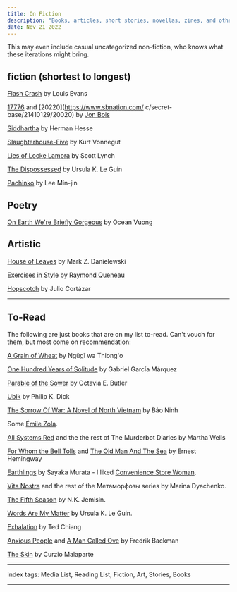 ```yaml
---
title: On Fiction
description: "Books, articles, short stories, novellas, zines, and other forms of words."
date: Nov 21 2022
---
```


This may even include casual uncategorized non-fiction, who knows what these iterations might bring.

## fiction (shortest to longest)

[Flash Crash](https://escapepod.org/2019/06/06/escape-pod-683-flash-crash/) by Louis Evans

[17776](https://www.sbnation.com/a/17776-football) and [20220](https://www.sbnation.com/
c/secret-base/21410129/20020) by [Jon Bois](https://twitter.com/jon_bois)

[Siddhartha](/posts/on-siddhartha) by Herman Hesse

[Slaughterhouse-Five](https://www.goodreads.com/book/show/4981.Slaughterhouse_Five) by Kurt Vonnegut

[Lies of Locke Lamora](https://www.goodreads.com/book/show/29588376-the-lies-of-locke-lamora) by Scott Lynch

[The Dispossessed](https://www.goodreads.com/book/show/13651.The_Dispossessed) by Ursula K. Le Guin

[Pachinko](/posts/on-asia) by Lee Min-jin

## Poetry

[On Earth We're Briefly Gorgeous](https://www.goodreads.com/book/show/41880609-on-earth-we-re-briefly-gorgeous) by Ocean Vuong

## Artistic

[House of Leaves](https://www.goodreads.com/book/show/24800.House_of_Leaves) by Mark Z. Danielewski

[Exercises in Style](https://www.goodreads.com/book/show/319790.Exercises_in_Style) by [Raymond Queneau](https://en.wikipedia.org/wiki/Raymond_Queneau)

[Hopscotch](https://www.goodreads.com/book/show/53413.Hopscotch) by Julio Cortázar

---

## To-Read

The following are just books that are on my list to-read. Can't vouch for them, but most come on recommendation:

[A Grain of Wheat](https://www.goodreads.com/book/show/836746.A_Grain_of_Wheat) by Ngũgĩ wa Thiong'o

[One Hundred Years of Solitude](https://www.goodreads.com/book/show/320.One_Hundred_Years_of_Solitude) by Gabriel García Márquez

[Parable of the Sower](https://www.goodreads.com/book/show/52397.Parable_of_the_Sower) by Octavia E. Butler

[Ubik](https://www.goodreads.com/book/show/22590.Ubik) by Philip K. Dick

[The Sorrow Of War: A Novel of North Vietnam](https://www.goodreads.com/book/show/780889.The_Sorrow_Of_War) by Bảo Ninh

Some [Émile Zola](https://www.goodreads.com/author/show/4750._mile_Zola).

[All Systems Red](https://www.goodreads.com/book/show/32758901-all-systems-red) and the the rest of The Murderbot Diaries by Martha Wells

[For Whom the Bell Tolls](https://www.goodreads.com/book/show/46170.For_Whom_the_Bell_Tolls) and [The Old Man And The Sea](https://www.goodreads.com/book/show/1256215.The_Old_Man_And_The_Sea) by Ernest Hemingway

[Earthlings](https://www.goodreads.com/book/show/50269327-earthlings) by Sayaka Murata - I liked [Convenience Store Woman](https://www.goodreads.com/book/show/38357895-convenience-store-woman).

[Vita Nostra](https://www.goodreads.com/book/show/38633526-vita-nostra) and the rest of the Метаморфозы series by Marina Dyachenko.

[The Fifth Season](https://www.goodreads.com/book/show/19161852-the-fifth-season) by N.K. Jemisin.

[Words Are My Matter](https://www.goodreads.com/book/show/29363335-words-are-my-matter) by Ursula K. Le Guin.

[Exhalation](https://www.goodreads.com/book/show/41160292-exhalation) by Ted Chiang

[Anxious People](https://www.goodreads.com/book/show/53799686-anxious-people) and [A Man Called Ove](https://www.goodreads.com/book/show/18774964-a-man-called-ove) by Fredrik Backman

[The Skin](https://www.goodreads.com/book/show/138456.The_Skin) by Curzio Malaparte

---

index tags: Media List, Reading List, Fiction, Art, Stories, Books

---
